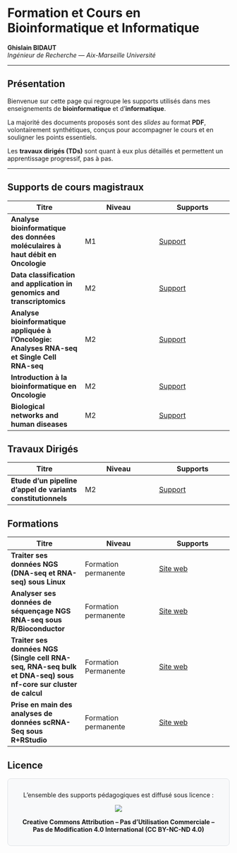 # Formation et Cours en Bioinformatique et Informatique

**Ghislain BIDAUT**\
*Ingénieur de Recherche — Aix-Marseille Université*

------------------------------------------------------------------------

## Présentation

Bienvenue sur cette page qui regroupe les supports utilisés dans mes enseignements de **bioinformatique** et d’**informatique**.

::: callout-note
La majorité des documents proposés sont des *slides* au format **PDF**, volontairement synthétiques, conçus pour accompagner le cours et en souligner les points essentiels.
:::

Les **travaux dirigés (TDs)** sont quant à eux plus détaillés et permettent un apprentissage progressif, pas à pas.


------------------------------------------------------------------------

## Supports de cours magistraux

| Titre | Niveau | Supports |
|------------------------|------------------------|------------------------|
| **Analyse bioinformatique des données moléculaires à haut débit en Oncologie** | M1 | [Support](./cours/Cours-Master-M1-Genomique-Variants_RNA_Seq.html) |
| **Data classification and application in genomics and transcriptomics** | M2 | [Support](./cours/M2-Bio-Sante-IA-Biomarkers-Classif-Genomics-Data.html) |
| **Analyse bioinformatique appliquée à l’Oncologie: Analyses RNA-seq et Single Cell RNA-seq** | M2 | [Support](./cours/Cours-M2_Technologies-de-la-Santé_RNA-Seq_Single-Cell.html) |
| **Introduction à la bioinformatique en Oncologie** | M2 | [Support](./cours/ours-Intro-Bioinfo-Onco-M2-Biologie-Santé-Tronc-Commun-Genomique.html) |
| **Biological networks and human diseases** | M2 | [Support](./cours/M2-Biologie-Santé-Genomique-Réseaux-Biologiques-et-Maladies-Humaines.pdf) |

## Travaux Dirigés

| Titre | Niveau | Supports |
|------------------------|------------------------|------------------------|
| **Etude d'un pipeline d'appel de variants constitutionnels** | M2 | [Support](./cours/TD_Master_Bioinfo_DNA-seq_appel_de_variants.html) |

## Formations

| Titre | Niveau | Supports |
|------------------------|------------------------|------------------------|
| **Traiter ses données NGS (DNA-seq et RNA-seq) sous Linux** | Formation permanente | [Site web](https://reposgb.github.io/formation_ngs_linux/) |
| **Analyser ses données de séquençage NGS RNA-seq sous R/Bioconductor** | Formation permanente | [Site web](https://reposgb.github.io/formation_rnaseq_r/) |
| **Traiter ses données NGS (Single cell RNA-seq, RNA-seq bulk et DNA-seq) sous nf-core sur cluster de calcul** | Formation Permanente | [Site web]() |
| **Prise en main des analyses de données scRNA-Seq sous R+RStudio** | Formation permanente | [Site web]() |

## Licence

::: {.card style="max-width: 600px; margin: auto; text-align: center; padding: 1em; background-color: #f8f9fa; border: 1px solid #dee2e6; border-radius: 0.5rem;"}
L’ensemble des supports pédagogiques est diffusé sous licence :

[![](https://licensebuttons.net/l/by-nc-nd/4.0/88x31.png)](http://creativecommons.org/licenses/by-nc-nd/4.0/)

**Creative Commons Attribution – Pas d’Utilisation Commerciale –\
Pas de Modification 4.0 International (CC BY-NC-ND 4.0)**
:::
